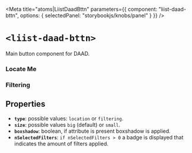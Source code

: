
<Meta
  title="atoms|LiistDaadBttn"
  parameters={{
    component: "liist-daad-bttn",
    options: { selectedPanel: "storybookjs/knobs/panel" }
  }}
/>

# `<liist-daad-bttn>`

Main button component for DAAD.

### Locate Me
<Preview>
    <liist-daad-bttn
      type="location"
      boxshadow
    ></liist-daad-bttn>
    <liist-daad-bttn
      type="location"
      size="small"
      boxshadow
    ></liist-daad-bttn>
</Preview>

### Filtering
<Preview>
        <liist-daad-bttn
          type="filtering"
          boxshadow
        ></liist-daad-bttn>
        <liist-daad-bttn
          type="filtering"
          size="small"
          boxshadow
        ></liist-daad-bttn>
        <liist-daad-bttn
          type="filtering"
          size="small"
          nSelectedFilters="4"
          boxshadow
        ></liist-daad-bttn>
</Preview>

## Properties

- **`type`**: possible values: `location` or `filtering`.
- **`size`**: possible values `big` (default) or `small`.
- **`boxshadow`**: boolean, if attribute is present boxshadow is applied.
- **`nSelectedFilters`**: `if nSelectedFilters > 0` a badge is displayed that indicates the amount of filters applied.
